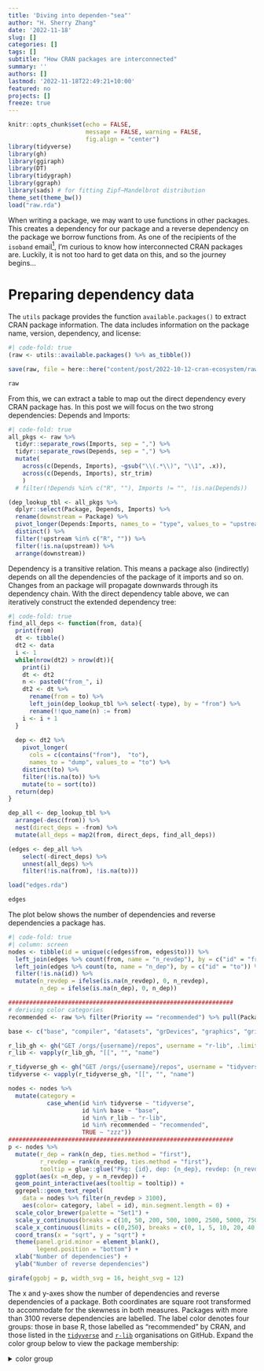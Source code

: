 ```yaml
---
title: 'Diving into dependen-"sea"'
author: "H. Sherry Zhang"
date: '2022-11-18'
slug: []
categories: []
tags: []
subtitle: "How CRAN packages are interconnected"
summary: ''
authors: []
lastmod: '2022-11-18T22:49:21+10:00'
featured: no
projects: []
freeze: true
---
```


```r
knitr::opts_chunk$set(echo = FALSE, 
                      message = FALSE, warning = FALSE,
                      fig.align = "center")
library(tidyverse)
library(gh)
library(ggiraph)
library(DT)
library(tidygraph)
library(ggraph)
library(sads) # for fitting Zipf–Mandelbrot distribution
theme_set(theme_bw())
load("raw.rda")
```

When writing a package, we may want to use functions in other packages. This creates a dependency for our package and a reverse dependency on the package we borrow functions from. As one of the recipients of the `isoband` email[^1], I'm curious to know how interconnected CRAN packages are. Luckily, it is not too hard to get data on this, and so the journey begins...

[^1]: On 5th Oct, CRAN sent out a massive email to inform 4747 downstream package maintainers of the potential archive of package `isoband` on 2022-10-19.

# Preparing dependency data

The `utils` package provides the function `available.packages()` to extract CRAN package information. The data includes information on the package name, version, dependency, and license:

```r
#| code-fold: true
(raw <- utils::available.packages() %>% as_tibble())
```

```r
save(raw, file = here::here("content/post/2022-10-12-cran-ecosystem/raw.rda"))
```

```r
raw
```

From this, we can extract a table to map out the direct dependency every CRAN package has. In this post we will focus on the two strong dependencies: Depends and Imports:

```r
#| code-fold: true
all_pkgs <- raw %>% 
  tidyr::separate_rows(Imports, sep = ",") %>% 
  tidyr::separate_rows(Depends, sep = ",") %>% 
  mutate(
    across(c(Depends, Imports), ~gsub("\\(.*\\)", "\\1", .x)),
    across(c(Depends, Imports), str_trim)
    )
  # filter(!Depends %in% c("R", ""), Imports != "", !is.na(Depends))

(dep_lookup_tbl <- all_pkgs %>% 
  dplyr::select(Package, Depends, Imports) %>% 
  rename(downstream = Package) %>% 
  pivot_longer(Depends:Imports, names_to = "type", values_to = "upstream") %>% 
  distinct() %>% 
  filter(!upstream %in% c("R", "")) %>% 
  filter(!is.na(upstream)) %>% 
  arrange(downstream))
```

Dependency is a transitive relation. This means a package also (indirectly) depends on all the dependencies of the package of it imports and so on. Changes from an package will propagate downwards through its dependency chain. With the direct dependency table above, we can iteratively construct the extended dependency tree:

```r
#| code-fold: true
find_all_deps <- function(from, data){
  print(from)
  dt <- tibble()
  dt2 <- data
  i <- 1
  while(nrow(dt2) > nrow(dt)){
    print(i)
    dt <- dt2
    n <- paste0("from_", i) 
    dt2 <- dt %>% 
      rename(from = to) %>% 
      left_join(dep_lookup_tbl %>% select(-type), by = "from") %>% 
      rename(!!quo_name(n) := from)
    i <- i + 1
  }
  
  dep <- dt2 %>%
    pivot_longer(
      cols = c(contains("from"),  "to"),
      names_to = "dump", values_to = "to") %>%
    distinct(to) %>%
    filter(!is.na(to)) %>%
    mutate(to = sort(to))
  return(dep)
}

dep_all <- dep_lookup_tbl %>% 
  arrange(-desc(from)) %>% 
  nest(direct_deps = -from) %>% 
  mutate(all_deps = map2(from, direct_deps, find_all_deps))

(edges <- dep_all %>% 
    select(-direct_deps) %>% 
    unnest(all_deps) %>% 
    filter(!is.na(from), !is.na(to)))
```

```r
load("edges.rda")
```

```r
edges
```

The plot below shows the number of dependencies and reverse dependencies a package has.

```r
#| code-fold: true
#| column: screen
nodes <- tibble(id = unique(c(edges$from, edges$to))) %>% 
  left_join(edges %>% count(from, name = "n_revdep"), by = c("id" = "from")) %>% 
  left_join(edges %>% count(to, name = "n_dep"), by = c("id" = "to")) %>% 
  filter(!is.na(id)) %>% 
  mutate(n_revdep = ifelse(is.na(n_revdep), 0, n_revdep),
         n_dep = ifelse(is.na(n_dep), 0, n_dep))

################################################################
# deriving color categories
recommended <- raw %>% filter(Priority == "recommended") %>% pull(Package)

base <- c("base", "compiler", "datasets", "grDevices", "graphics", "grid", "methods", "parallel", "splines", "stats", "stats4", "tcltk", "tools", "translations", "utils")

r_lib_gh <- gh("GET /orgs/{username}/repos", username = "r-lib", .limit = 200)
r_lib <- vapply(r_lib_gh, "[[", "", "name")

r_tidyverse_gh <- gh("GET /orgs/{username}/repos", username = "tidyverse", .limit = 40)
tidyverse <- vapply(r_tidyverse_gh, "[[", "", "name")

nodes <- nodes %>% 
  mutate(category = 
           case_when(id %in% tidyverse ~ "tidyverse", 
                     id %in% base ~ "base",
                     id %in% r_lib ~ "r-lib",
                     id %in% recommended ~ "recommended",
                     TRUE ~ "zzz"))
################################################################
p <- nodes %>% 
  mutate(r_dep = rank(n_dep, ties.method = "first"),
         r_revdep = rank(n_revdep, ties.method = "first"),
         tooltip = glue::glue("Pkg: {id}, dep: {n_dep}, revdep: {n_revdep}")) %>% 
  ggplot(aes(x =n_dep, y = n_revdep)) + 
  geom_point_interactive(aes(tooltip = tooltip)) +
  ggrepel::geom_text_repel(
    data = nodes %>% filter(n_revdep > 3100),
    aes(color= category, label = id), min.segment.length = 0) +
  scale_color_brewer(palette = "Set1") + 
  scale_y_continuous(breaks = c(10, 50, 200, 500, 1000, 2500, 5000, 7500, 10000, 15000)) + 
  scale_x_continuous(limits = c(0,250), breaks = c(0, 1, 5, 10, 20, 40, 80, 120, 160, 200)) + 
  coord_trans(x = "sqrt", y = "sqrt") +
  theme(panel.grid.minor = element_blank(),
        legend.position = "bottom") + 
  xlab("Number of dependencies") + 
  ylab("Number of reverse dependencies")

girafe(ggobj = p, width_svg = 16, height_svg = 12)
```

The x and y-axes show the number of dependencies and reverse dependencies of a package. Both coordinates are square root transformed to accommodate for the skewness in both measures. Packages with more than 3100 reverse dependencies are labelled. The label color denotes four groups: those in base R, those labelled as "recommended" by CRAN, and those listed in the [`tidyverse`](https://github.com/tidyverse) and [`r-lib`](https://github.com/r-lib) organisations on GitHub. Expand the color group below to view the package membership:

<details><summary>color group</summary>
```r
#| code-fold: true
nodes %>% 
  filter(category != "zzz") %>% 
  group_by(category) %>% 
  summarise(packages = paste(id, collapse = ", ")) %>% 
  arrange(category = c("base", "recommended", "tidyverse", "r-lib")) %>% 
  gt::gt()
```
</detail>


The plot is interactive so you can hover over points of your interest to read the package name and its numbers of (reverse) dependency.

# It's okay to be a couch Pareto

As you would have already noticed, the distribution of the number of reverse dependencies is highly skewed, even after the square root transformation. To better visualise how the lower number of reverse dependency is distributed, we can plot its cumulative distribution:

```r
#| echo: true
#| code-fold: true
prct_tbl <- purrr::map_dfr(
  unique(nodes$n_revdep) %>% sort(), 
  ~tibble(n = .x, prct = nrow(filter(nodes, n_revdep <= .x)) /nrow(nodes)))

tgt_pnts <- prct_tbl %>% 
  mutate(p = round(prct, digits = 3)) %>% 
  filter(p %in% c(0.9, 0.95, 0.99, 0.995, 0.999) |  p < 0.9 | prct == 1 | n == 5) %>% 
  group_by(p) %>% 
  filter(n == min(n))

prct_tbl %>% 
  ggplot() +
  geom_line(aes(x = n, y = prct)) + 
  geom_point(data = tgt_pnts, aes(x = n, y = prct)) + 
  geom_label(data = tgt_pnts, aes(x = n, y = prct + 0.01, label = p)) + 
  scale_x_continuous(breaks = round(c(0:3, 10, 100, tgt_pnts$n, max(prct_tbl$n)))) + 
  coord_trans("pseudo_log") + 
  theme(panel.grid.minor = element_blank()) + 
  ylab("Percentage of CRAN pkgs with <= n reverse dependencies")
```

Whether you have guessed or not:

-   73.9% of CRAN packages don't have any reverse dependency;
-   fewer than 10% of the packages on CRAN have more than 5 reverse dependencies; and
-   only 1% of the packages have more than 300 reverse dependencies

So while the majority of the R packages do not need reverse dependency checks, a small number of core packages need to test against hundreds or even thousands of reverse dependencies for every new release.

Alternatively, we can rank the packages by their number reverse dependencies (the package with the largest number of reverse dependencies is ranked first). The advantage of this is that there turns out to be a distribution that can capture the shape well: the Zipf--Mandelbrot distribution, the generalised zipf distribution, which is commonly used to model corpus frequency in linguistics:

```r
#| code-fold: true
nodes_rank <- nodes %>%  
  mutate(rank = rank(-n_revdep, ties.method = "first")) %>% 
  filter(n_revdep > 0)

dt_pos <- nodes %>% filter(n_revdep > 0) %>% pull(n_revdep) %>% sort(decreasing = TRUE)
pred1 <- fitrad(dt_pos, "mand") %>% radpred()
fitted <- tibble(
  rank = pred1$rank,
  mand = pred1$abund, 
  count = dt_pos)

p2 <- nodes_rank %>% 
  ggplot(aes(x = rank, y = n_revdep)) + 
  geom_point_interactive(aes(tooltip = id)) + 
  geom_line(data = fitted, aes(x = rank, y = mand), color = "#314f40") + 
  ggrepel::geom_text_repel(
    data = nodes_rank %>% filter(n_revdep > 3100), 
    aes(label = id, color = category),
    min.segment.length = 0) + 
  scale_y_continuous(breaks = c(10, 50, 200, 500, 1000, 2500, 5000, 7500, 10000, 15000)) + 
  scale_x_continuous(breaks = c(0, 1, 10, 50, 100, 200, 500, 1000, 2000, 5000, 10000, 20000)) + 
  coord_trans(x = "log", y = "sqrt") + 
  scale_color_brewer(palette = "Set1") + 
  theme_bw() + 
  theme(panel.grid.minor = element_blank(), 
        legend.position = "bottom") + 
  ylab("number of reverse dependencies")
girafe(ggobj = p2, width_svg = 16, height_svg = 12)
```

# Contender for the next isoband

We can also find packages with similar characteristics as `isoband`: those with a huge number of reverse dependencies (n \> 3000) while not managed by base R or RStudio or listed as recommended on CRAN:

```r
nodes_rank %>% 
  filter(n_revdep > 3000, category == "zzz", id != "isoband") %>% 
  select(id, n_revdep) %>% 
  arrange(-n_revdep) %>% 
  rename(Package = id, `# of reverse dependency` = n_revdep) %>% 
  gt::gt()
```

In a quick glance, these packages fall into three categories:

1.  **Color packages**: `colorspace`, `RColorBrewer`, `viridisLite`, `munsell`
2.  **Super giants**:

-   `Rcpp` for interfacing to C++ for fast computation;
-   `jsonlite` for parsing JSON; and
-   `stringi` for string manipulation.

3.  **Hidden dependencies**: These packages don't have a huge number of direct dependencies themselves but is imported by a giant package:

-   imported by `ggplot2`:
    -   `digest` for hashing object in R, and
    -   `farver` and `labelling` are imported by `scales`, which in turn is imported by `ggplot2`
-   imported by `tibble`:
    -   `fansi` for ANSI text formatting, and
    -   `utf8` for processing UTF encoding, imported by `pillar`, which is imported by `tibble`
-   imported by `shiny`: `mime` for converting file name extension, and
-   imported by `knitr`: `yaml` for YAML text conversion

# The social network

Finally, the network diagram! I have tried to include all `r scales::comma(nrow(nodes))` nodes and `r scales::comma(nrow(edges))` pairs of edges in a single diagram and I do not blame my computer for rejecting it with

    vector memory exhausted (limit reached?). 

To avert this error, I plot a subset of the large number of packages with n ≤ 5 reverse dependencies. Specifically, for each n ≤ 5, I randomly select 40 packages with the given n. After playing around with layouts and other aesthetics, here is the result...

<details>

<summary>

code

</summary>

```r
#| code-fold: true
more_than5 <- nodes %>% filter(n_revdep > 5) %>% filter(!id%in% wirdos)
set.seed(123)
less_than5 <- nodes %>% 
  filter(n_revdep <= 5) %>% 
  nest_by(n_revdep, .key = "nested") %>% 
  mutate(id = list(map(nested, ~sample(.x, size = 40))$id)) %>% 
  unnest(id) %>% 
  select(-nested) %>% 
  ungroup()

new_nodes <- bind_rows(more_than5, less_than5)
new_edges <- dep_lookup_tbl %>% filter(upstream %in% new_nodes$id & downstream %in% new_nodes$id) %>% select(-type)
new_nodes <- new_nodes %>% filter(id %in% c(new_edges$downstream, new_edges$upstream))
g <- tbl_graph(nodes = new_nodes, edges = new_edges, directed = TRUE)

ggraph(g, layout = "fr") + 
  geom_edge_link(alpha = 0.1) + 
  geom_node_label(data = ~ .x %>% filter(n_revdep >= 3200), aes(label =id), repel = TRUE) + 
  geom_node_point(aes(size = n_revdep), alpha = 0.5) + 
  theme_void() + 
  theme(legend.position = "none")
```

</details>

```r
ggsave(file = here::here("figures/test2.png"), bg = "white", width = 25, height = 25)
```

```r
#| column: screen
knitr::include_graphics("network.png")
```
